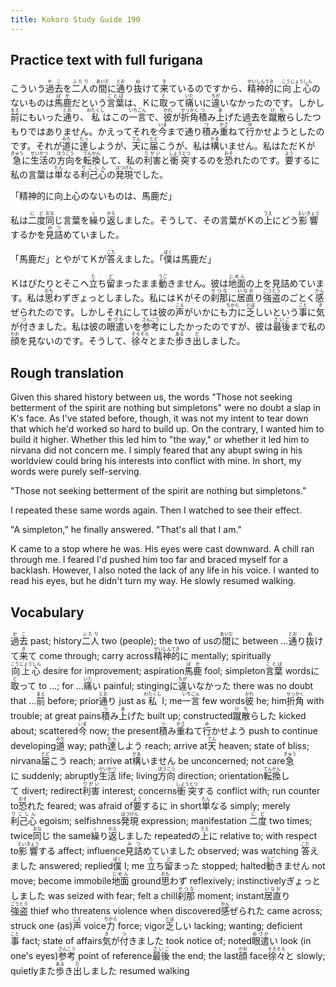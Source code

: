 ```yaml
---
title: Kokoro Study Guide 190
---
```


## Practice text with full furigana

<p>
こういう<ruby><rb>過去</rb><rt>かこ</rt></ruby>を<ruby><rb>二人</rb><rt>ふたり</rt></ruby>の<ruby><rb>間</rb><rt>あいだ</rt></ruby>に<ruby><rb>通</rb><rt>とお</rt></ruby>り<ruby><rb>抜</rb><rt>ぬ</rt></ruby>けて<ruby><rb>来</rb><rt>き</rt></ruby>ているのですから、<ruby><rb>精神的</rb><rt>せいしんてき</rt></ruby>に<ruby><rb>向上心</rb><rt>こうじょうしん</rt></ruby>のないものは<ruby><rb>馬鹿</rb><rt>ばか</rt></ruby>だという<ruby><rb>言葉</rb><rt>ことば</rt></ruby>は、Ｋに<ruby><rb>取</rb><rt>と</rt></ruby>って<ruby><rb>痛</rb><rt>いた</rt></ruby>いに<ruby><rb>違</rb><rt>ちが</rt></ruby>いなかったのです。しかし<ruby><rb>前</rb><rt>まえ</rt></ruby>にもいった<ruby><rb>通</rb><rt>とお</rt></ruby>り、<ruby><rb>私</rb><rt>わたくし</rt></ruby>はこの<ruby><rb>一言</rb><rt>いちごん</rt></ruby>で、<ruby><rb>彼</rb><rt>かれ</rt></ruby>が<ruby><rb>折角</rb><rt>せっかく</rt></ruby><ruby><rb>積</rb><rt>つ</rt></ruby>み<ruby><rb>上</rb><rt>あ</rt></ruby>げた過去を<ruby><rb>蹴散</rb><rt>けち</rt></ruby>らしたつもりではありません。かえってそれを<ruby><rb>今</rb><rt>いま</rt></ruby>まで通り<ruby><rb>積</rb><rt>つ</rt></ruby>み<ruby><rb>重</rb><rt>かさ</rt></ruby>ねて<ruby><rb>行</rb><rt>ゆ</rt></ruby>かせようとしたのです。それが<ruby><rb>道</rb><rt>みち</rt></ruby>に<ruby><rb>達</rb><rt>たっ</rt></ruby>しようが、<ruby><rb>天</rb><rt>てん</rt></ruby>に<ruby><rb>届</rb><rt>とど</rt></ruby>こうが、私は<ruby><rb>構</rb><rt>かま</rt></ruby>いません。私はただＫが<ruby><rb>急</rb><rt>きゅう</rt></ruby>に<ruby><rb>生活</rb><rt>せいかつ</rt></ruby>の<ruby><rb>方向</rb><rt>ほうこう</rt></ruby>を<ruby><rb>転換</rb><rt>てんかん</rt></ruby>して、私の<ruby><rb>利害</rb><rt>りがい</rt></ruby>と<ruby><rb>衝突</rb><rt>しょうとつ</rt></ruby>するのを<ruby><rb>恐</rb><rt>おそ</rt></ruby>れたのです。<ruby><rb>要</rb><rt>よう</rt></ruby>するに私の言葉は<ruby><rb>単</rb><rt>たん</rt></ruby>なる<ruby><rb>利己心</rb><rt>りこしん</rt></ruby>の<ruby><rb>発現</rb><rt>はつげん</rt></ruby>でした。
</p>

「精神的に向上心のないものは、馬鹿だ」

<p>
私は<ruby><rb>二度</rb><rt>にど</rt></ruby><ruby><rb>同</rb><rt>おな</rt></ruby>じ言葉を<ruby><rb>繰</rb><rt>く</rt></ruby>り<ruby><rb>返</rb><rt>かえ</rt></ruby>しました。そうして、その言葉がＫの<ruby><rb>上</rb><rt>うえ</rt></ruby>にどう<ruby><rb>影響</rb><rt>えいきょう</rt></ruby>するかを<ruby><rb>見詰</rb><rt>みつ</rt></ruby>めていました。
</p>

<p>
「馬鹿だ」とやがてＫが<ruby><rb>答</rb><rt>こた</rt></ruby>えました。「<ruby><rb>僕</rb><rt>ぼく</rt></ruby>は馬鹿だ」
</p>

<p>
Ｋはぴたりとそこへ<ruby><rb>立</rb><rt>た</rt></ruby>ち<ruby><rb>留</rb><rt>ど</rt></ruby>まったまま<ruby><rb>動</rb><rt>うご</rt></ruby>きません。彼は<ruby><rb>地面</rb><rt>じめん</rt></ruby>の上を見詰めています。私は<ruby><rb>思</rb><rt>おも</rt></ruby>わずぎょっとしました。私にはＫがその<ruby><rb>刹那</rb><rt>せつな</rt></ruby>に<ruby><rb>居直</rb><rt>いなお</rt></ruby>り<ruby><rb>強盗</rb><rt>ごうとう</rt></ruby>のごとく<ruby><rb>感</rb><rt>かん</rt></ruby>ぜられたのです。しかしそれにしては彼の<ruby><rb>声</rb><rt>こえ</rt></ruby>がいかにも<ruby><rb>力</rb><rt>ちから</rt></ruby>に<ruby><rb>乏</rb><rt>とぼ</rt></ruby>しいという<ruby><rb>事</rb><rt>こと</rt></ruby>に<ruby><rb>気</rb><rt>き</rt></ruby>が<ruby><rb>付</rb><rt>つ</rt></ruby>きました。私は彼の<ruby><rb>眼遣</rb><rt>めづか</rt></ruby>いを<ruby><rb>参考</rb><rt>さんこう</rt></ruby>にしたかったのですが、彼は<ruby><rb>最後</rb><rt>さいご</rt></ruby>まで私の<ruby><rb>顔</rb><rt>かお</rt></ruby>を見ないのです。そうして、<ruby><rb>徐々</rb><rt>そろそろ</rt></ruby>とまた<ruby><rb>歩</rb><rt>ある</rt></ruby>き<ruby><rb>出</rb><rt>だ</rt></ruby>しました。
</p>


## Rough translation

Given this shared history between us, the words "Those not seeking betterment of the spirit are nothing but simpletons" were no doubt a slap in K's face. As I've stated before, though, it was not my intent to tear down that which he'd worked so hard to build up. On the contrary, I wanted him to build it higher. Whether this led him to "the way," or whether it led him to nirvana did not concern me. I simply feared that any abupt swing in his worldview could bring his interests into conflict with mine. In short, my words were purely self-serving.

"Those not seeking betterment of the spirit are nothing but simpletons."

I repeated these same words again. Then I watched to see their effect.

"A simpleton," he finally answered. "That's all that I am."

K came to a stop where he was. His eyes were cast downward. A chill ran through me. I feared I'd pushed him too far and braced myself for a backlash. However, I also noted the lack of any life in his voice. I wanted to read his eyes, but he didn't turn my way. He slowly resumed walking.        


## Vocabulary

<p>
<span class="vocabstudy"><ruby><rb>過去</rb><rt>かこ</rt></ruby>&nbsp;past; history</span><span class="vocabstudy"><ruby><rb>二人</rb><rt>ふたり</rt></ruby>&nbsp;two (people); the two of us</span><span class="vocabstudy">の<ruby><rb>間</rb><rt>あいだ</rt></ruby>に&nbsp;between ...</span><span class="vocabstudy"><ruby><rb>通</rb><rt>とお</rt></ruby>り<ruby><rb>抜</rb><rt>ぬ</rt></ruby>けて<ruby><rb>来</rb><rt>き</rt></ruby>て&nbsp;come through; carry across</span><span class="vocabstudy"><ruby><rb>精神的</rb><rt>せいしんてき</rt></ruby>に&nbsp;mentally; spiritually</span><span class="vocabstudy"><ruby><rb>向上心</rb><rt>こうじょうしん</rt></ruby>&nbsp;desire for improvement; aspiration</span><span class="vocabstudy"><ruby><rb>馬鹿</rb><rt>ばか</rt></ruby>&nbsp;fool; simpleton</span><span class="vocabstudy"><ruby><rb>言葉</rb><rt>ことば</rt></ruby>&nbsp;words</span><span class="vocabstudy">に<ruby><rb>取</rb><rt>と</rt></ruby>って&nbsp;to ...; for ...</span><span class="vocabstudy"><ruby><rb>痛</rb><rt>いた</rt></ruby>い&nbsp;painful; stinging</span><span class="vocabstudy">に<ruby><rb>違</rb><rt>ちが</rt></ruby>いなかった&nbsp;there was no doubt that ...</span><span class="vocabstudy"><ruby><rb>前</rb><rt>まえ</rt></ruby>&nbsp;before; prior</span><span class="vocabstudy"><ruby><rb>通</rb><rt>とお</rt></ruby>り&nbsp;just as</span><span class="vocabstudy"><ruby><rb>私</rb><rt>わたくし</rt></ruby>&nbsp;I; me</span><span class="vocabstudy"><ruby><rb>一言</rb><rt>いちごん</rt></ruby>&nbsp;few words</span><span class="vocabstudy"><ruby><rb>彼</rb><rt>かれ</rt></ruby>&nbsp;he; him</span><span class="vocabstudy"><ruby><rb>折角</rb><rt>せっかく</rt></ruby>&nbsp;with trouble; at great pains</span><span class="vocabstudy"><ruby><rb>積</rb><rt>つ</rt></ruby>み<ruby><rb>上</rb><rt>あ</rt></ruby>げた&nbsp;built up; constructed</span><span class="vocabstudy"><ruby><rb>蹴散</rb><rt>けち</rt></ruby>らした&nbsp;kicked about; scattered</span><span class="vocabstudy"><ruby><rb>今</rb><rt>いま</rt></ruby>&nbsp;now; the present</span><span class="vocabstudy"><ruby><rb>積</rb><rt>つ</rt></ruby>み<ruby><rb>重</rb><rt>かさ</rt></ruby>ねて<ruby><rb>行</rb><rt>ゆ</rt></ruby>かせよう&nbsp;push to continue developing</span><span class="vocabstudy"><ruby><rb>道</rb><rt>みち</rt></ruby>&nbsp;way; path</span><span class="vocabstudy"><ruby><rb>達</rb><rt>たっ</rt></ruby>しよう&nbsp;reach; arrive at</span><span class="vocabstudy"><ruby><rb>天</rb><rt>てん</rt></ruby>&nbsp;heaven; state of bliss; nirvana</span><span class="vocabstudy"><ruby><rb>届</rb><rt>とど</rt></ruby>こう&nbsp;reach; arrive at</span><span class="vocabstudy"><ruby><rb>構</rb><rt>かま</rt></ruby>いません&nbsp;be unconcerned; not care</span><span class="vocabstudy"><ruby><rb>急</rb><rt>きゅう</rt></ruby>に&nbsp;suddenly; abruptly</span><span class="vocabstudy"><ruby><rb>生活</rb><rt>せいかつ</rt></ruby>&nbsp;life; living</span><span class="vocabstudy"><ruby><rb>方向</rb><rt>ほうこう</rt></ruby>&nbsp;direction; orientation</span><span class="vocabstudy"><ruby><rb>転換</rb><rt>てんかん</rt></ruby>して&nbsp;divert; redirect</span><span class="vocabstudy"><ruby><rb>利害</rb><rt>りがい</rt></ruby>&nbsp;interest; concerns</span><span class="vocabstudy"><ruby><rb>衝突</rb><rt>しょうとつ</rt></ruby>する&nbsp;conflict with; run counter to</span><span class="vocabstudy"><ruby><rb>恐</rb><rt>おそ</rt></ruby>れた&nbsp;feared; was afraid of</span><span class="vocabstudy"><ruby><rb>要</rb><rt>よう</rt></ruby>するに&nbsp;in short</span><span class="vocabstudy"><ruby><rb>単</rb><rt>たん</rt></ruby>なる&nbsp;simply; merely</span><span class="vocabstudy"><ruby><rb>利己心</rb><rt>りこしん</rt></ruby>&nbsp;egoism; selfishness</span><span class="vocabstudy"><ruby><rb>発現</rb><rt>はつげん</rt></ruby>&nbsp;expression; manifestation</span>
<span class="vocabstudy"><ruby><rb>二度</rb><rt>にど</rt></ruby>&nbsp;two times; twice</span><span class="vocabstudy"><ruby><rb>同</rb><rt>おな</rt></ruby>じ&nbsp;the same</span><span class="vocabstudy"><ruby><rb>繰</rb><rt>く</rt></ruby>り<ruby><rb>返</rb><rt>かえ</rt></ruby>しました&nbsp;repeated</span><span class="vocabstudy">の<ruby><rb>上</rb><rt>うえ</rt></ruby>に&nbsp;relative to; with respect to</span><span class="vocabstudy"><ruby><rb>影響</rb><rt>えいきょう</rt></ruby>する&nbsp;affect; influence</span><span class="vocabstudy"><ruby><rb>見詰</rb><rt>みつ</rt></ruby>めていました&nbsp;observed; was watching</span>
<span class="vocabstudy"><ruby><rb>答</rb><rt>こた</rt></ruby>えました&nbsp;answered; replied</span><span class="vocabstudy"><ruby><rb>僕</rb><rt>ぼく</rt></ruby>&nbsp;I; me</span>
<span class="vocabstudy"><ruby><rb>立</rb><rt>た</rt></ruby>ち<ruby><rb>留</rb><rt>ど</rt></ruby>まった&nbsp;stopped; halted</span><span class="vocabstudy"><ruby><rb>動</rb><rt>うご</rt></ruby>きません&nbsp;not move; become immobile</span><span class="vocabstudy"><ruby><rb>地面</rb><rt>じめん</rt></ruby>&nbsp;ground</span><span class="vocabstudy"><ruby><rb>思</rb><rt>おも</rt></ruby>わず&nbsp;reflexively; instinctively</span><span class="vocabstudy">ぎょっとしました&nbsp;was seized with fear; felt a chill</span><span class="vocabstudy"><ruby><rb>刹那</rb><rt>せつな</rt></ruby>&nbsp;moment; instant</span><span class="vocabstudy"><ruby><rb>居直</rb><rt>いなお</rt></ruby>り<ruby><rb>強盗</rb><rt>ごうとう</rt></ruby>&nbsp;thief who threatens violence when discovered</span><span class="vocabstudy"><ruby><rb>感</rb><rt>かん</rt></ruby>ぜられた&nbsp;came across; struck one (as)</span><span class="vocabstudy"><ruby><rb>声</rb><rt>こえ</rt></ruby>&nbsp;voice</span><span class="vocabstudy"><ruby><rb>力</rb><rt>ちから</rt></ruby>&nbsp;force; vigor</span><span class="vocabstudy"><ruby><rb>乏</rb><rt>とぼ</rt></ruby>しい&nbsp;lacking; wanting; deficient</span><span class="vocabstudy"><ruby><rb>事</rb><rt>こと</rt></ruby>&nbsp;fact; state of affairs</span><span class="vocabstudy"><ruby><rb>気</rb><rt>き</rt></ruby>が<ruby><rb>付</rb><rt>つ</rt></ruby>きました&nbsp;took notice of; noted</span><span class="vocabstudy"><ruby><rb>眼遣</rb><rt>めづか</rt></ruby>い&nbsp;look (in one's eyes)</span><span class="vocabstudy"><ruby><rb>参考</rb><rt>さんこう</rt></ruby>&nbsp;point of reference</span><span class="vocabstudy"><ruby><rb>最後</rb><rt>さいご</rt></ruby>&nbsp;the end; the last</span><span class="vocabstudy"><ruby><rb>顔</rb><rt>かお</rt></ruby>&nbsp;face</span><span class="vocabstudy"><ruby><rb>徐々</rb><rt>そろそろ</rt></ruby>と&nbsp;slowly; quietly</span><span class="vocabstudy">また<ruby><rb>歩</rb><rt>ある</rt></ruby>き<ruby><rb>出</rb><rt>だ</rt></ruby>しました&nbsp;resumed walking</span>
</p>
